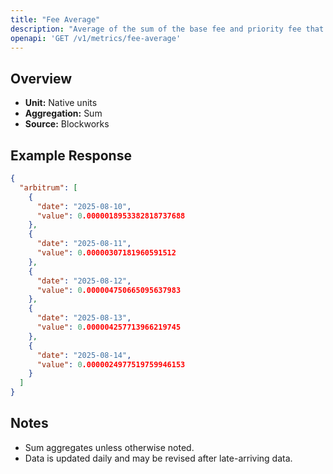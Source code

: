 ```yaml
---
title: "Fee Average"
description: "Average of the sum of the base fee and priority fee that day in native chain token"
openapi: 'GET /v1/metrics/fee-average'
---
```


## Overview

- **Unit:** Native units
- **Aggregation:** Sum
- **Source:** Blockworks



## Example Response

```json
{
  "arbitrum": [
    {
      "date": "2025-08-10",
      "value": 0.0000018953382818737688
    },
    {
      "date": "2025-08-11",
      "value": 0.00000307181960591512
    },
    {
      "date": "2025-08-12",
      "value": 0.000004750665095637983
    },
    {
      "date": "2025-08-13",
      "value": 0.000004257713966219745
    },
    {
      "date": "2025-08-14",
      "value": 0.0000024977519759946153
    }
  ]
}
```

## Notes
- Sum aggregates unless otherwise noted.
- Data is updated daily and may be revised after late-arriving data.
